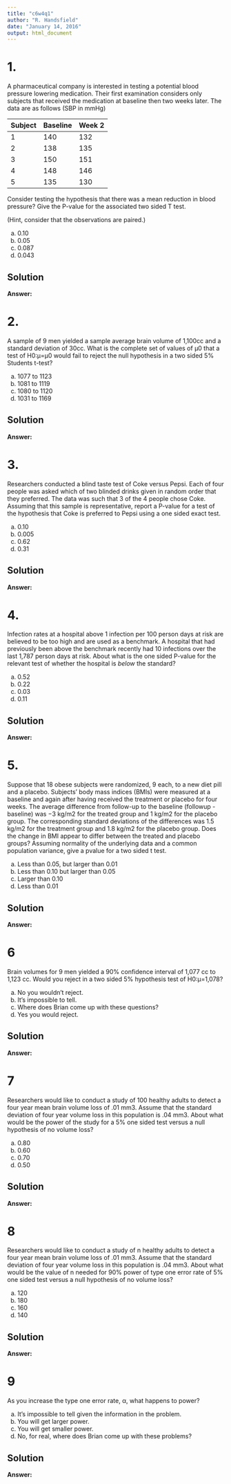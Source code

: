 ```yaml
---
title: "c6w4q1"
author: "R. Handsfield"
date: "January 14, 2016"
output: html_document
---
```


# 1.
A pharmaceutical company is interested in testing a potential blood pressure lowering medication. Their first examination considers only subjects that received the medication at baseline then two weeks later. The data are as follows (SBP in mmHg)

| Subject | Baseline | Week 2
|---------|----------|-------
| 1	  | 140	     | 132
| 2	  | 138	     | 135
| 3	  | 150	     | 151
| 4	  | 148	     | 146
| 5	  | 135	     | 130

Consider testing the hypothesis that there was a mean reduction in blood pressure? Give the P-value for the associated two sided T test.

(Hint, consider that the observations are paired.)

a) 0.10
b) 0.05
c) 0.087
d) 0.043

## Solution


__Answer: __

# 2.
A sample of 9 men yielded a sample average brain volume of 1,100cc and a standard deviation of 30cc. What is the complete set of values of μ0 that a test of H0:μ=μ0 would fail to reject the null hypothesis in a two sided 5% Students t-test?

a) 1077 to 1123
b) 1081 to 1119
c) 1080 to 1120
d) 1031 to 1169

## Solution


__Answer: __

# 3.
Researchers conducted a blind taste test of Coke versus Pepsi. Each of four people was asked which of two blinded drinks given in random order that they preferred. The data was such that 3 of the 4 people chose Coke. Assuming that this sample is representative, report a P-value for a test of the hypothesis that Coke is preferred to Pepsi using a one sided exact test.

a) 0.10
b) 0.005
c) 0.62
d) 0.31

## Solution

__Answer: __

# 4.
Infection rates at a hospital above 1 infection per 100 person days at risk are believed to be too high and are used as a benchmark. A hospital that had previously been above the benchmark recently had 10 infections over the last 1,787 person days at risk. About what is the one sided P-value for the relevant test of whether the hospital is *below* the standard?

a) 0.52
b) 0.22
c) 0.03
d) 0.11

## Solution

__Answer: __

# 5.
Suppose that 18 obese subjects were randomized, 9 each, to a new diet pill and a placebo. Subjects’ body mass indices (BMIs) were measured at a baseline and again after having received the treatment or placebo for four weeks. The average difference from follow-up to the baseline (followup - baseline) was −3 kg/m2 for the treated group and 1 kg/m2 for the placebo group. The corresponding standard deviations of the differences was 1.5 kg/m2 for the treatment group and 1.8 kg/m2 for the placebo group. Does the change in BMI appear to differ between the treated and placebo groups? Assuming normality of the underlying data and a common population variance, give a pvalue for a two sided t test.

a) Less than 0.05, but larger than 0.01
b) Less than 0.10 but larger than 0.05
c) Larger than 0.10
d) Less than 0.01

## Solution

__Answer: __

# 6
Brain volumes for 9 men yielded a 90% confidence interval of 1,077 cc to 1,123 cc. Would you reject in a two sided 5% hypothesis test of  H0:μ=1,078?

a) No you wouldn't reject.
b) It's impossible to tell.
c) Where does Brian come up with these questions?
d) Yes you would reject.

## Solution

__Answer: __

# 7
Researchers would like to conduct a study of 100 healthy adults to detect a four year mean brain volume loss of .01 mm3. Assume that the standard deviation of four year volume loss in this population is .04 mm3. About what would be the power of the study for a 5% one sided test versus a null hypothesis of no volume loss?

a) 0.80
b) 0.60
c) 0.70
d) 0.50

## Solution

__Answer: __

# 8
Researchers would like to conduct a study of n healthy adults to detect a four year mean brain volume loss of .01 mm3. Assume that the standard deviation of four year volume loss in this population is .04 mm3. About what would be the value of n needed for 90% power of type one error rate of 5% one sided test versus a null hypothesis of no volume loss?

a) 120
b) 180
c) 160
d) 140

## Solution

__Answer: __

# 9
As you increase the type one error rate, α, what happens to power?

a) It's impossible to tell given the information in the problem.
b) You will get larger power.
c) You will get smaller power.
d) No, for real, where does Brian come up with these problems?

## Solution

__Answer: __

